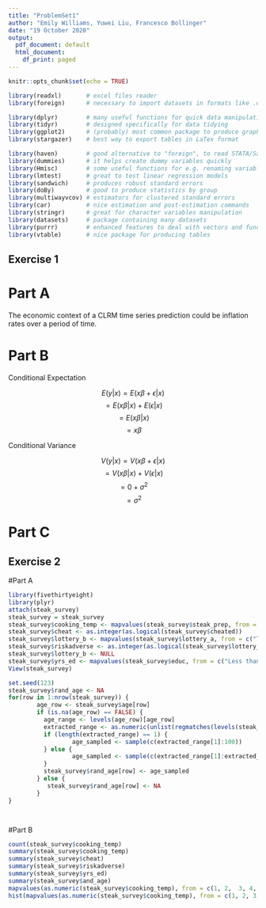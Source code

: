 ---
title: "ProblemSet1"
author: "Emily Williams, Yuwei Liu, Francesco Bollinger"
date: "19 October 2020"
output:
  pdf_document: default
  html_document:
    df_print: paged
---

```{r setup, include=FALSE}
knitr::opts_chunk$set(echo = TRUE)
```

```{r echo=FALSE, message=FALSE , results='hide' }
library(readxl)       # excel files reader
library(foreign)      # necessary to import datasets in formats like .dta (STATA) etc.

library(dplyr)        # many useful functions for quick data manipulation
library(tidyr)        # designed specifically for data tidying
library(ggplot2)      # (probably) most common package to produce graphs
library(stargazer)    # best way to export tables in LaTex format

library(haven)        # good alternative to "foreign", to read STATA/Sas/Spss data
library(dummies)      # it helps create dummy variables quickly
library(Hmisc)        # some useful functions for e.g. renaming variables
library(lmtest)       # great to test linear regression models
library(sandwich)     # produces robust standard errors
library(doBy)         # good to produce statistics by group
library(multiwayvcov) # estimators for clustered standard errors
library(car)          # nice estimation and post-estimation commands
library(stringr)      # great for character variables manipulation
library(datasets)     # package containing many datasets
library(purrr)        # enhanced features to deal with vectors and functions
library(vtable)       # nice package for producing tables
```
## Exercise 1

# Part A

The economic context of a CLRM time series prediction could be inflation rates over a period of time.

# Part B

Conditional Expectation

 
 $$ E(y|x) = E (x \beta + \epsilon | x) $$ 
 $$ = E (x \beta | x) + E (\epsilon | x) $$ 
 $$ = E (x \beta | x) $$ 
 $$ = x \beta $$ 

Conditional Variance

 $$ V(y|x) = V(x \beta + \epsilon | x) $$ 
 $$ = V(x \beta | x) + V(\epsilon | x) $$ 
 $$ = 0 + \sigma^2 $$
 $$ = \sigma^2 $$

# Part C



## Exercise 2
#Part A
```{r}
library(fivethirtyeight)
library(plyr)
attach(steak_survey)
steak_survey = steak_survey
steak_survey$cooking_temp <- mapvalues(steak_survey$steak_prep, from = c("Rare", "Medium rare", "Medium", "Medium Well", "Well"), to = c(120, 130, 135, 140, 150))
steak_survey$cheat <- as.integer(as.logical(steak_survey$cheated))
steak_survey$lottery_b <- mapvalues(steak_survey$lottery_a, from = c("TRUE", "FALSE"), to = c("FALSE", "TRUE"))
steak_survey$riskadverse <- as.integer(as.logical(steak_survey$lottery_b))
steak_survey$lottery_b <- NULL
steak_survey$yrs_ed <- mapvalues(steak_survey$educ, from = c("Less than high school degree", "High school degree", "Some college or Associate degree", "Bachelor degree", "Graduate degree", NA), to = c(8, 12, 14, 16, 18, NA))
View(steak_survey)
```



```{r, message=FALSE , results='hide'}
set.seed(123)
steak_survey$rand_age <- NA
for(row in 1:nrow(steak_survey)) {
        age_row <- steak_survey$age[row]
        if (is.na(age_row) == FALSE) {
          age_range <- levels(age_row)[age_row]
          extracted_range <- as.numeric(unlist(regmatches(levels(steak_survey$age)[steak_survey$age[row]], gregexpr("[[:digit:]]+", levels(steak_survey$age)[steak_survey$age[row]]))))
          if (length(extracted_range) == 1) {
                  age_sampled <- sample(c(extracted_range[1]:100))
          } else {
                  age_sampled <- sample(c(extracted_range[1]:extracted_range[2]))        
          }
          steak_survey$rand_age[row] <- age_sampled
        } else {
           steak_survey$rand_age[row] <- NA
        }
}




```
#Part B
```{r}

count(steak_survey$cooking_temp)
summary(steak_survey$cooking_temp)
summary(steak_survey$cheat)
summary(steak_survey$riskadverse)
summary(steak_survey$yrs_ed)
summary(steak_survey$and_age)
mapvalues(as.numeric(steak_survey$cooking_temp), from = c(1, 2,  3, 4, 5), to = c(120, 130, 135, 140, 150))
hist(mapvalues(as.numeric(steak_survey$cooking_temp), from = c(1, 2, 3, 4, 5), to = c(120, 130, 135, 140, 150)))
```
